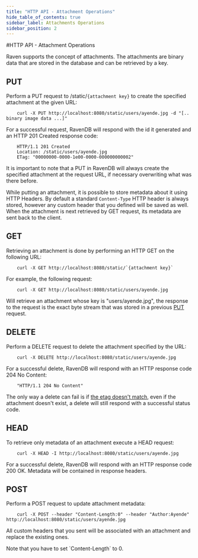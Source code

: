 ```yaml
---
title: "HTTP API - Attachment Operations"
hide_table_of_contents: true
sidebar_label: Attachments Operations
sidebar_position: 2
---
```



#HTTP API - Attachment Operations

Raven supports the concept of attachments. The attachments are binary data that are stored in the database and can be retrieved by a key.

## PUT

Perform a PUT request to /static/`{attachment key}` to create the specified attachment at the given URL:

```plain 
    curl -X PUT http://localhost:8080/static/users/ayende.jpg -d "[.. binary image data ...]"
```

For a successful request, RavenDB will respond with the id it generated and an HTTP 201 Created response code:

```plain 
    HTTP/1.1 201 Created
    Location: /static/users/ayende.jpg
	ETag: "00000000-0000-1e00-0000-000000000002"
```

It is important to note that a PUT in RavenDB will always create the specified attachment at the request URL, if necessary overwriting what was there before.

While putting an attachment, it is possible to store metadata about it using HTTP Headers. By default a standard `Content-Type` HTTP header is always stored, however any custom header that you defined will be saved as well. When the attachment is next retrieved by GET request, its metadata are sent back to the client.

## GET
Retrieving an attachment is done by performing an HTTP GET on the following URL:

```plain 
    curl -X GET http://localhost:8080/static/`{attachment key}`
```

For example, the following request:

```plain 
    curl -X GET http://localhost:8080/static/users/ayende.jpg
```

Will retrieve an attachment whose key is "users/ayende.jpg", the response to the request is the exact byte stream that was stored in a previous [PUT](https://ravendb.net/docs/http-api/attachments/http-api-put-attachments?version=2.0) request.

## DELETE

Perform a DELETE request to delete the attachment specified by the URL:

```plain 
    curl -X DELETE http://localhost:8080/static/users/ayende.jpg
```

For a successful delete, RavenDB will respond with an HTTP response code 204 No Content:

```plain 
    "HTTP/1.1 204 No Content"
```

The only way a delete can fail is if [the etag doesn't match](https://ravendb.net/docs/http-api/http-api-concurrency?version=2.0), even if the attachment doesn't exist, a delete will still respond with a successful status code.

## HEAD

To retrieve only metadata of an attachment execute a HEAD request:

```plain 
	curl -X HEAD -I http://localhost:8080/static/users/ayende.jpg
```

For a successful delete, RavenDB will respond with an HTTP response code 200 OK. Metadata will be contained in response headers.

## POST

Perform a POST request to update attachment metadata:

```plain 
	curl -X POST --header "Content-Length:0" --header "Author:Ayende" http://localhost:8080/static/users/ayende.jpg
```

All custom headers that you sent will be associated with an attachment and replace the existing ones.
 
<Admonition type="info" title="">
Note that you have to set `Content-Length` to 0.
</Admonition>